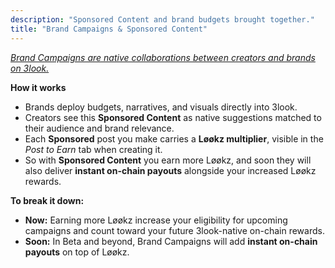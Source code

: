 ```yaml
---
description: "Sponsored Content and brand budgets brought together."
title: "Brand Campaigns & Sponsored Content"
---
```


_<u>Brand Campaigns are native collaborations between creators and brands on 3look.</u>_

**How it works**

- Brands deploy budgets, narratives, and visuals directly into 3look.
- Creators see this **Sponsored Content** as native suggestions matched to their audience and brand relevance.
- Each **Sponsored** post you make carries a **Løøkz multiplier**, visible in the _Post to Earn_ tab when creating it.
- So with **Sponsored Content** you earn more Løøkz, and soon they will also deliver **instant on-chain payouts** alongside your increased Løøkz rewards.

**To break it down:**

- **Now:** Earning more Løøkz increase your eligibility for upcoming campaigns and count toward your future 3look-native on-chain rewards.
- **Soon:** In Beta and beyond, Brand Campaigns will add **instant on-chain payouts** on top of Løøkz.